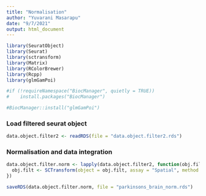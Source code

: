 ```yaml
---
title: "Normalisation"
author: "Yuvarani Masarapu"
date: "9/7/2021"
output: html_document
---
```


```r
library(SeuratObject)
library(Seurat)
library(sctransform)
library(Matrix)
library(RColorBrewer)
library(Rcpp)
library(glmGamPoi)

#if (!requireNamespace("BiocManager", quietly = TRUE))
#    install.packages("BiocManager")

#BiocManager::install("glmGamPoi")
```

### Load filtered seurat object
```r
data.object.filter2 <- readRDS(file = "data.object.filter2.rds")
```


### Normalisation and data integration
```r
data.object.filter.norm <- lapply(data.object.filter2, function(obj.filt){
  obj.filt <- SCTransform(object = obj.filt, assay = "Spatial", method = "glmGamPoi", verbose = FALSE, return.only.var.genes = F, vars.to.regress = c("nFeature_Spatial"), seed.use = 67)
})

saveRDS(data.object.filter.norm, file = "parkinsons_brain_norm.rds")
```

